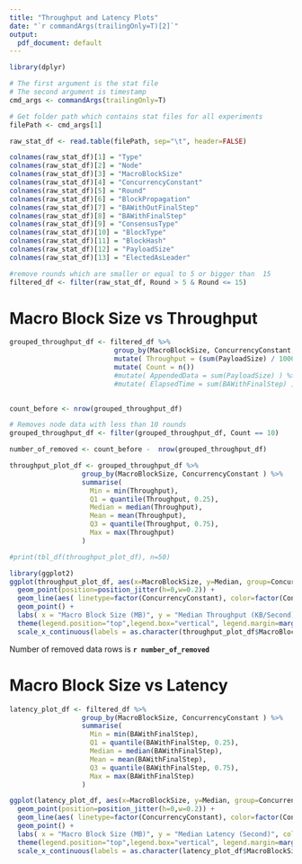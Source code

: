 ```yaml
---
title: "Throughput and Latency Plots"
date: "`r commandArgs(trailingOnly=T)[2]`"
output:
  pdf_document: default
---
```


```r
library(dplyr)

# The first argument is the stat file
# The second argument is timestamp
cmd_args <- commandArgs(trailingOnly=T)

# Get folder path which contains stat files for all experiments
filePath <- cmd_args[1]

raw_stat_df <- read.table(filePath, sep="\t", header=FALSE)

colnames(raw_stat_df)[1] = "Type"
colnames(raw_stat_df)[2] = "Node"
colnames(raw_stat_df)[3] = "MacroBlockSize"
colnames(raw_stat_df)[4] = "ConcurrencyConstant"
colnames(raw_stat_df)[5] = "Round"
colnames(raw_stat_df)[6] = "BlockPropagation"
colnames(raw_stat_df)[7] = "BAWithOutFinalStep"
colnames(raw_stat_df)[8] = "BAWithFinalStep"
colnames(raw_stat_df)[9] = "ConsensusType"
colnames(raw_stat_df)[10] = "BlockType"
colnames(raw_stat_df)[11] = "BlockHash"
colnames(raw_stat_df)[12] = "PayloadSize"
colnames(raw_stat_df)[13] = "ElectedAsLeader"

#remove rounds which are smaller or equal to 5 or bigger than  15
filtered_df <- filter(raw_stat_df, Round > 5 & Round <= 15)

```



# Macro Block Size vs Throughput

```r


grouped_throughput_df <- filtered_df %>% 
                          group_by(MacroBlockSize, ConcurrencyConstant, Node ) %>%
                          mutate( Throughput = (sum(PayloadSize) / 1000)  / sum(BAWithFinalStep) ) %>%
                          mutate( Count = n())
                          #mutate( AppendedData = sum(PayloadSize) ) %>%
                          #mutate( ElapsedTime = sum(BAWithFinalStep) )
                          

count_before <- nrow(grouped_throughput_df)

# Removes node data with less than 10 rounds
grouped_throughput_df <- filter(grouped_throughput_df, Count == 10)

number_of_removed <- count_before -  nrow(grouped_throughput_df)

throughput_plot_df <- grouped_throughput_df %>% 
                  group_by(MacroBlockSize, ConcurrencyConstant ) %>%
                  summarise(
                    Min = min(Throughput),
                    Q1 = quantile(Throughput, 0.25),
                    Median = median(Throughput),
                    Mean = mean(Throughput),
                    Q3 = quantile(Throughput, 0.75),
                    Max = max(Throughput)
                  )

#print(tbl_df(throughput_plot_df), n=50)

library(ggplot2)
ggplot(throughput_plot_df, aes(x=MacroBlockSize, y=Median, group=ConcurrencyConstant)) +
  geom_point(position=position_jitter(h=0,w=0.2)) +
  geom_line(aes( linetype=factor(ConcurrencyConstant), color=factor(ConcurrencyConstant) ))+
  geom_point() +
  labs( x = "Macro Block Size (MB)", y = "Median Throughput (KB/Second)", color = "CC", linetype="CC" )+
  theme(legend.position="top",legend.box="vertical", legend.margin=margin())+
  scale_x_continuous(labels = as.character(throughput_plot_df$MacroBlockSize), breaks = throughput_plot_df$MacroBlockSize)

```

Number of removed data rows is **`r number_of_removed`**


\newpage
# Macro Block Size vs Latency
```r


latency_plot_df <- filtered_df %>% 
                  group_by(MacroBlockSize, ConcurrencyConstant ) %>%
                  summarise(
                    Min = min(BAWithFinalStep),
                    Q1 = quantile(BAWithFinalStep, 0.25),
                    Median = median(BAWithFinalStep),
                    Mean = mean(BAWithFinalStep),
                    Q3 = quantile(BAWithFinalStep, 0.75),
                    Max = max(BAWithFinalStep)
                  )

ggplot(latency_plot_df, aes(x=MacroBlockSize, y=Median, group=ConcurrencyConstant)) +
  geom_point(position=position_jitter(h=0,w=0.2)) +
  geom_line(aes( linetype=factor(ConcurrencyConstant), color=factor(ConcurrencyConstant) ))+
  geom_point() +
  labs( x = "Macro Block Size (MB)", y = "Median Latency (Second)", color = "CC", linetype="CC" )+
  theme(legend.position="top",legend.box="vertical", legend.margin=margin()) +
  scale_x_continuous(labels = as.character(latency_plot_df$MacroBlockSize), breaks = latency_plot_df$MacroBlockSize)

```





